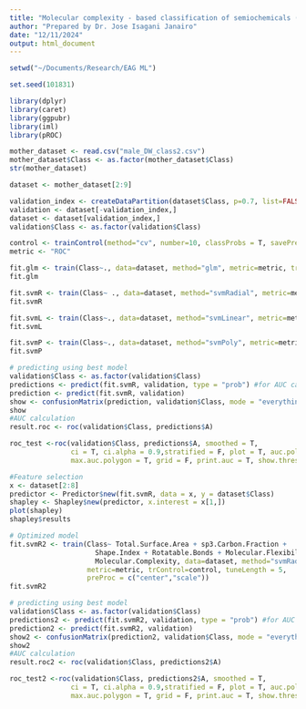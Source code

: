 ```yaml
---
title: "Molecular complexity - based classification of semiochemicals (Male, MC only)"
author: "Prepared by Dr. Jose Isagani Janairo"
date: "12/11/2024"
output: html_document
---
```


```r
setwd("~/Documents/Research/EAG ML")

set.seed(101831)

library(dplyr)
library(caret)
library(ggpubr)
library(iml)
library(pROC)

mother_dataset <- read.csv("male_DW_class2.csv")
mother_dataset$Class <- as.factor(mother_dataset$Class)
str(mother_dataset)

dataset <- mother_dataset[2:9]

validation_index <- createDataPartition(dataset$Class, p=0.7, list=FALSE)
validation <- dataset[-validation_index,]
dataset <- dataset[validation_index,]
validation$Class <- as.factor(validation$Class)

control <- trainControl(method="cv", number=10, classProbs = T, savePredictions = "all", summaryFunction = twoClassSummary)
metric <- "ROC"

fit.glm <- train(Class~., data=dataset, method="glm", metric=metric, trControl=control)
fit.glm

fit.svmR <- train(Class~ ., data=dataset, method="svmRadial", metric=metric, trControl=control, tuneLength = 5, preProc = c("center","scale"))
fit.svmR

fit.svmL <- train(Class~., data=dataset, method="svmLinear", metric=metric, trControl=control, tuneLength = 5, preProc = c("center","scale"))
fit.svmL

fit.svmP <- train(Class~., data=dataset, method="svmPoly", metric=metric, trControl=control, tuneLength = 5, preProc = c("center","scale"))
fit.svmP

# predicting using best model
validation$Class <- as.factor(validation$Class)
predictions <- predict(fit.svmR, validation, type = "prob") #for AUC calculation
prediction <- predict(fit.svmR, validation)
show <- confusionMatrix(prediction, validation$Class, mode = "everything") # for confusion matrix
show
#AUC calculation
result.roc <- roc(validation$Class, predictions$A)

roc_test <-roc(validation$Class, predictions$A, smoothed = T, 
               ci = T, ci.alpha = 0.9,stratified = F, plot = T, auc.polygon = T, 
               max.auc.polygon = T, grid = F, print.auc = T, show.thres = T)

#Feature selection
x <- dataset[2:8]
predictor <- Predictor$new(fit.svmR, data = x, y = dataset$Class)
shapley <- Shapley$new(predictor, x.interest = x[1,])
plot(shapley)
shapley$results

# Optimized model
fit.svmR2 <- train(Class~ Total.Surface.Area + sp3.Carbon.Fraction +  
                     Shape.Index + Rotatable.Bonds + Molecular.Flexibility + 
                     Molecular.Complexity, data=dataset, method="svmRadial", 
                   metric=metric, trControl=control, tuneLength = 5, 
                   preProc = c("center","scale"))
fit.svmR2

# predicting using best model
validation$Class <- as.factor(validation$Class)
predictions2 <- predict(fit.svmR2, validation, type = "prob") #for AUC calculation
prediction2 <- predict(fit.svmR2, validation)
show2 <- confusionMatrix(prediction2, validation$Class, mode = "everything") # for confusion matrix
show2
#AUC calculation
result.roc2 <- roc(validation$Class, predictions2$A)

roc_test2 <-roc(validation$Class, predictions2$A, smoothed = T, 
               ci = T, ci.alpha = 0.9,stratified = F, plot = T, auc.polygon = T, 
               max.auc.polygon = T, grid = F, print.auc = T, show.thres = T)


```
